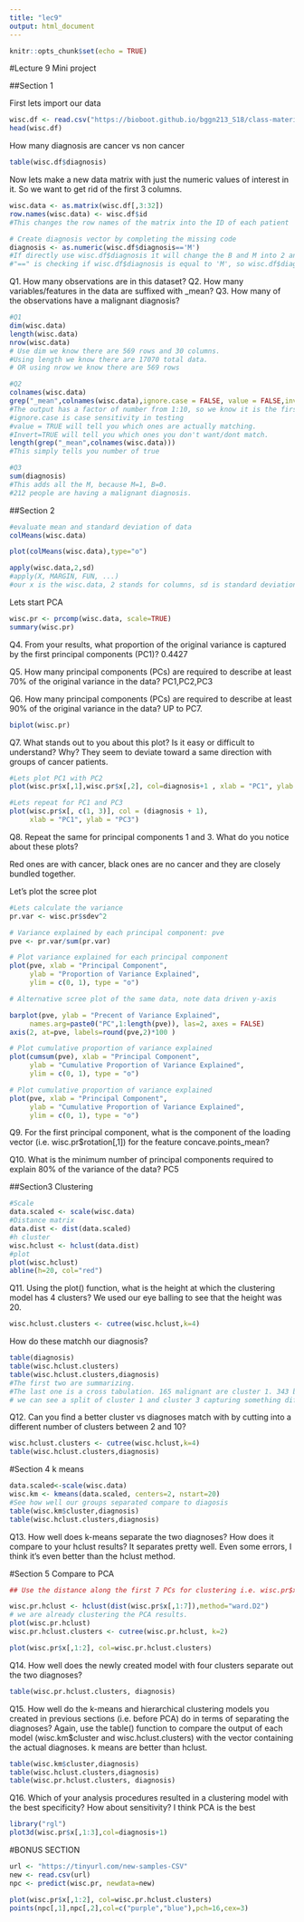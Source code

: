 ```yaml
---
title: "lec9"
output: html_document
---
```


```r
knitr::opts_chunk$set(echo = TRUE)
```

#Lecture 9 Mini project

##Section 1

First lets import our data
```r
wisc.df <- read.csv("https://bioboot.github.io/bggn213_S18/class-material/WisconsinCancer.csv")
head(wisc.df)
```
How many diagnosis are cancer vs non cancer
```r
table(wisc.df$diagnosis)
```

Now lets make a new data matrix with just the numeric values of interest in it. So we want to get rid of the first 3 columns. 
```r
wisc.data <- as.matrix(wisc.df[,3:32])
row.names(wisc.data) <- wisc.df$id
#This changes the row names of the matrix into the ID of each patient
```

```r
# Create diagnosis vector by completing the missing code
diagnosis <- as.numeric(wisc.df$diagnosis=='M')
#If directly use wisc.df$diagnosis it will change the B and M into 2 and 1. We can first assign these to True and false.
#"==" is checking if wisc.df$diagnosis is equal to 'M', so wisc.df$diagnosis=='M' returns a binary True false matrix, and using as.numeric will change true to 1 and false to 0.

```

Q1. How many observations are in this dataset?
Q2. How many variables/features in the data are suffixed with _mean?
Q3. How many of the observations have a malignant diagnosis?
```r
#Q1
dim(wisc.data)
length(wisc.data)
nrow(wisc.data)
# Use dim we know there are 569 rows and 30 columns. 
#Using length we know there are 17070 total data. 
# OR using nrow we know there are 569 rows

#Q2
colnames(wisc.data)
grep("_mean",colnames(wisc.data),ignore.case = FALSE, value = FALSE,invert = FALSE)
#The output has a factor of number from 1:10, so we know it is the first 10 columns that has "_mean" suffix.
#ignore.case is case sensitivity in testing
#value = TRUE will tell you which ones are actually matching. 
#Invert=TRUE will tell you which ones you don't want/dont match.
length(grep("_mean",colnames(wisc.data)))
#This simply tells you number of true

#Q3
sum(diagnosis) 
#This adds all the M, because M=1, B=0.
#212 people are having a malignant diagnosis. 
```

##Section 2

```r
#evaluate mean and standard deviation of data
colMeans(wisc.data)

plot(colMeans(wisc.data),type="o")

apply(wisc.data,2,sd)
#apply(X, MARGIN, FUN, ...)
#our x is the wisc.data, 2 stands for columns, sd is standard deviation function


```


Lets start PCA
```r
wisc.pr <- prcomp(wisc.data, scale=TRUE)
summary(wisc.pr)

```

Q4. From your results, what proportion of the original variance is captured by the first principal components (PC1)?
0.4427

Q5. How many principal components (PCs) are required to describe at least 70% of the original variance in the data?
PC1,PC2,PC3

Q6. How many principal components (PCs) are required to describe at least 90% of the original variance in the data?
UP to PC7.

```r
biplot(wisc.pr)
```

Q7. What stands out to you about this plot? Is it easy or difficult to understand? Why?
They seem to deviate toward a same direction with groups of cancer patients. 

```r
#Lets plot PC1 with PC2
plot(wisc.pr$x[,1],wisc.pr$x[,2], col=diagnosis+1 , xlab = "PC1", ylab = "PC2")
```

```r
#Lets repeat for PC1 and PC3
plot(wisc.pr$x[, c(1, 3)], col = (diagnosis + 1), 
     xlab = "PC1", ylab = "PC3")
```
Q8. Repeat the same for principal components 1 and 3. What do you notice about these plots?

Red ones are with cancer, black ones are no cancer and they are closely bundled together.

Let's plot the scree plot
```r
#Lets calculate the variance
pr.var <- wisc.pr$sdev^2

# Variance explained by each principal component: pve
pve <- pr.var/sum(pr.var)

# Plot variance explained for each principal component
plot(pve, xlab = "Principal Component", 
     ylab = "Proportion of Variance Explained", 
     ylim = c(0, 1), type = "o")
```


```r
# Alternative scree plot of the same data, note data driven y-axis

barplot(pve, ylab = "Precent of Variance Explained",
     names.arg=paste0("PC",1:length(pve)), las=2, axes = FALSE)
axis(2, at=pve, labels=round(pve,2)*100 )
```


```r
# Plot cumulative proportion of variance explained
plot(cumsum(pve), xlab = "Principal Component", 
     ylab = "Cumulative Proportion of Variance Explained", 
     ylim = c(0, 1), type = "o")
```


```r
# Plot cumulative proportion of variance explained
plot(pve, xlab = "Principal Component", 
     ylab = "Cumulative Proportion of Variance Explained", 
     ylim = c(0, 1), type = "o")
```
Q9. For the first principal component, what is the component of the loading vector (i.e. wisc.pr$rotation[,1]) for the feature  concave.points_mean?



Q10. What is the minimum number of principal components required to explain 80% of the variance of the data?
PC5


##Section3 Clustering

```r
#Scale
data.scaled <- scale(wisc.data)
#Distance matrix
data.dist <- dist(data.scaled)
#h cluster
wisc.hclust <- hclust(data.dist)
#plot
plot(wisc.hclust)
abline(h=20, col="red")
```
Q11. Using the plot() function, what is the height at which the clustering model has 4 clusters?
We used our eye balling to see that the height was 20.
```r
wisc.hclust.clusters <- cutree(wisc.hclust,k=4)
```

How do these matchh our diagnosis?

```r
table(diagnosis)
table(wisc.hclust.clusters)
table(wisc.hclust.clusters,diagnosis)
#The first two are summarizing.
#The last one is a cross tabulation. 165 malignant are cluster 1. 343 benigh are cluster 3. 
# we can see a split of cluster 1 and cluster 3 capturing something different.
```

Q12. Can you find a better cluster vs diagnoses match with by cutting into a different number of clusters between 2 and 10?
```r
wisc.hclust.clusters <- cutree(wisc.hclust,k=4)
table(wisc.hclust.clusters,diagnosis)

```



#Section 4 k means
```r
data.scaled<-scale(wisc.data)
wisc.km <- kmeans(data.scaled, centers=2, nstart=20)
#See how well our groups separated compare to diagosis
table(wisc.km$cluster,diagnosis)
table(wisc.hclust.clusters,diagnosis)

```

Q13. How well does k-means separate the two diagnoses? How does it compare to your hclust results?
It separates pretty well. Even some errors, I think it's even better than the hclust method.

#Section 5 Compare to PCA

```r
## Use the distance along the first 7 PCs for clustering i.e. wisc.pr$x[, 1:7]

wisc.pr.hclust <- hclust(dist(wisc.pr$x[,1:7]),method="ward.D2")
# we are already clustering the PCA results.
plot(wisc.pr.hclust)
wisc.pr.hclust.clusters <- cutree(wisc.pr.hclust, k=2)

```
```r
plot(wisc.pr$x[,1:2], col=wisc.pr.hclust.clusters)
```


Q14. How well does the newly created model with four clusters separate out the two diagnoses?
```r
table(wisc.pr.hclust.clusters, diagnosis)
```
Q15. How well do the k-means and hierarchical clustering models you created in previous sections (i.e. before PCA) do in terms of separating the diagnoses? Again, use the table() function to compare the output of each model (wisc.km$cluster and  wisc.hclust.clusters) with the vector containing the actual diagnoses.
k means are better than hclust.

```r
table(wisc.km$cluster,diagnosis)
table(wisc.hclust.clusters,diagnosis)
table(wisc.pr.hclust.clusters, diagnosis)

```
Q16. Which of your analysis procedures resulted in a clustering model with the best specificity? How about sensitivity?
I think PCA is the best

```r
library("rgl")
plot3d(wisc.pr$x[,1:3],col=diagnosis+1)
```

#BONUS SECTION

```r
url <- "https://tinyurl.com/new-samples-CSV"
new <- read.csv(url)
npc <- predict(wisc.pr, newdata=new)

```

```r
plot(wisc.pr$x[,1:2], col=wisc.pr.hclust.clusters)
points(npc[,1],npc[,2],col=c("purple","blue"),pch=16,cex=3)

```

